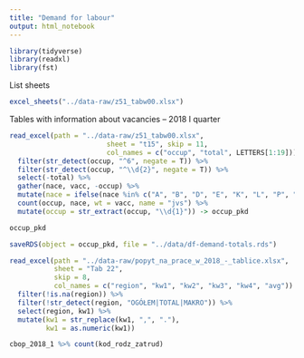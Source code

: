 ```yaml
---
title: "Demand for labour"
output: html_notebook
---
```



```r
library(tidyverse)
library(readxl)
library(fst)
```

List sheets

```r
excel_sheets("../data-raw/z51_tabw00.xlsx")
```

Tables with information about vacancies -- 2018 I quarter


```r
read_excel(path = "../data-raw/z51_tabw00.xlsx",
                        sheet = "t15", skip = 11,
                        col_names = c("occup", "total", LETTERS[1:19])) %>%
  filter(str_detect(occup, "^6", negate = T)) %>%
  filter(str_detect(occup, "^\\d{2}", negate = T)) %>%
  select(-total) %>%
  gather(nace, vacc, -occup) %>%
  mutate(nace = ifelse(nace %in% c("A", "B", "D", "E", "K", "L", "P", "R", "S"), "other", nace)) %>%
  count(occup, nace, wt = vacc, name = "jvs") %>%
  mutate(occup = str_extract(occup, "\\d{1}")) -> occup_pkd

occup_pkd 
```



```r
saveRDS(object = occup_pkd, file = "../data/df-demand-totals.rds")
```


```r
read_excel(path = "../data-raw/popyt_na_prace_w_2018_-_tablice.xlsx", 
           sheet = "Tab 22", 
           skip = 8,
           col_names = c("region", "kw1", "kw2", "kw3", "kw4", "avg")) %>%
  filter(!is.na(region)) %>% 
  filter(!str_detect(region, "OGÓŁEM|TOTAL|MAKRO")) %>%
  select(region, kw1) %>%
  mutate(kw1 = str_replace(kw1, ",", "."),
         kw1 = as.numeric(kw1))  
```


```r
cbop_2018_1 %>% count(kod_rodz_zatrud)
```

